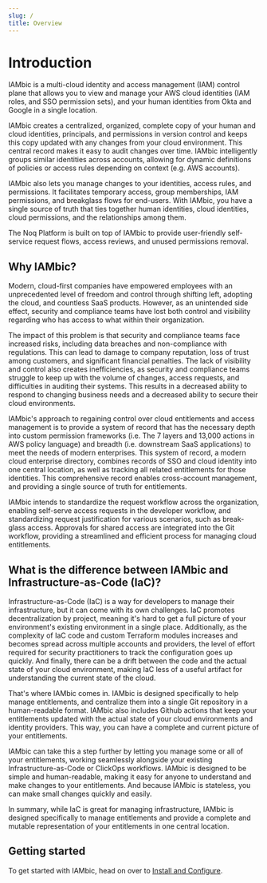 ```yaml
---
slug: /
title: Overview
---
```

# Introduction
IAMbic is a multi-cloud identity and access management (IAM) control plane that allows you to view and manage your
AWS cloud identities (IAM roles, and SSO permission sets), and your human identities from Okta and Google
in a single location.

IAMbic creates a centralized, organized, complete copy of your human and cloud identities, principals, and permissions
in version control and keeps this copy updated with any changes from your cloud environment.
This central record makes it easy to audit changes over time. IAMbic intelligently groups similar
identities across accounts, allowing for dynamic definitions of policies or access rules depending on context
(e.g. AWS accounts).

IAMbic also lets you manage changes to your identities, access rules, and permissions. It facilitates
temporary access, group memberships, IAM permissions, and breakglass flows for end-users.
With IAMbic, you have a single source of truth that ties together human identities, cloud identities,
cloud permissions, and the relationships among them.

The Noq Platform is built on top of IAMbic to provide user-friendly self-service request flows,
access reviews, and unused permissions removal.

## Why IAMbic?

Modern, cloud-first companies have empowered employees with an unprecedented level of freedom and control
through shifting left, adopting the cloud, and countless SaaS products. However, as an unintended side effect,
security and compliance teams have lost both control and visibility regarding who has access
to what within their organization.

The impact of this problem is that security and compliance teams face increased risks,
including data breaches and non-compliance with regulations. This can lead to damage to company
reputation, loss of trust among customers, and significant financial penalties. The lack of visibility
and control also creates inefficiencies, as security and compliance teams struggle to keep up with
the volume of changes, access requests, and difficulties in auditing their systems. This results in a
decreased ability to respond to changing business needs and a decreased ability to secure their cloud
environments.

IAMbic's approach to regaining control over cloud entitlements and access management is to provide a system
of record that has the necessary depth into custom permission frameworks (i.e. The 7 layers and
13,000 actions in AWS policy language) and breadth (i.e. downstream SaaS applications) to meet the
needs of modern enterprises. This system of record, a modern cloud enterprise directory, combines
records of SSO and cloud identity into one central location, as well as tracking all related entitlements
for those identities. This comprehensive record enables cross-account management, and providing a single
source of truth for entitlements.

IAMbic intends to standardize the request workflow across the organization, enabling self-serve access
requests in the developer workflow, and standardizing request justification for various scenarios, such as
break-glass access. Approvals for shared access are integrated into the Git workflow, providing a streamlined
and efficient process for managing cloud entitlements.

## What is the difference between IAMbic and Infrastructure-as-Code (IaC)?

Infrastructure-as-Code (IaC) is a way for developers to manage their infrastructure, but it can come with its own challenges.
IaC promotes decentralization by project, meaning it's hard to get a full picture of your environment's existing environment
in a single place. Additionally, as the complexity of IaC code and custom Terraform modules increases and becomes spread
across multiple accounts and providers, the level of effort required for security practitioners to track the configuration
goes up quickly. And finally, there can be a drift between the
code and the actual state of your cloud environment, making IaC less of a useful artifact for understanding the current
state of the cloud.

That's where IAMbic comes in. IAMbic is designed specifically to help manage entitlements, and centralize them into a
single Git repository in a human-readable format. IAMbic also includes Github actions that keep your entitlements
updated with the actual state of your cloud environments and identity providers. This way, you can have a complete
and current picture of your entitlements.

IAMbic can take this a step further by letting you manage some or all of your entitlements, working seamlessly
alongside your existing Infrastructure-as-Code or ClickOps workflows.
IAMbic is designed to be simple and human-readable, making it easy for anyone to understand and make changes to your
entitlements. And because IAMbic is stateless, you can make small changes quickly and easily.

In summary, while IaC is great for managing infrastructure, IAMbic is designed specifically to manage entitlements
and provide a complete and mutable representation of your entitlements in one central location.

## Getting started

To get started with IAMbic, head on over to [Install and Configure](./getting_started/install_and_configure).
